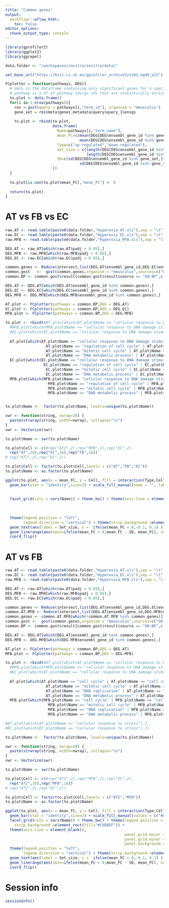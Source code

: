 ```yaml
---
title: "Common genes"
output:
  workflowr::wflow_html:
    toc: false
editor_options:
  chunk_output_type: console
---
```


```r
library(gprofiler2)
library(ggplot2)
library(ggrepel)

data.folder <- "/workspaces/invitro/invitro/data/"

set_base_url("https://biit.cs.ut.ee/gprofiler_archive3/e102_eg49_p15")

FCplotter = function(pathways, DEG){
  # data is the dataframe containing only significant genes for a specific cell type
  # pathway is a df of pathway ids/go ids that are statistically enriched from geneprofile
  to.plot <- data.frame()
  for(i in 1:nrow(pathways)){
    res = gost(query = pathways[i,"term_id"], organism = "mmusculus")
    gene_set = res$meta$genes_metadata$query$query_1$ensgs
    
    to.plot <- rbind(to.plot,
                     data.frame(
                       Name=pathways[i,"term_name"],
                       mean_FC=c(mean(DEG[DEG$ensembl_gene_id %in% gene_set,]$log2FoldChange[DEG[DEG$ensembl_gene_id %in% gene_set,]$log2FoldChange > 0]),
                                 mean(DEG[DEG$ensembl_gene_id %in% gene_set,]$log2FoldChange[DEG[DEG$ensembl_gene_id %in% gene_set,]$log2FoldChange < 0])),
                       Type=c("up-regulated","down-regulated"),
                       Set_size = c(length(DEG[DEG$ensembl_gene_id %in% gene_set,]$log2FoldChange[DEG[DEG$ensembl_gene_id %in% gene_set,]$log2FoldChange > 0]),
                                    length(DEG[DEG$ensembl_gene_id %in% gene_set,]$log2FoldChange[DEG[DEG$ensembl_gene_id %in% gene_set,]$log2FoldChange < 0])),
                       SD=c(sd(DEG[DEG$ensembl_gene_id %in% gene_set,]$log2FoldChange[DEG[DEG$ensembl_gene_id %in% gene_set,]$log2FoldChange > 0]),
                                 sd(DEG[DEG$ensembl_gene_id %in% gene_set,]$log2FoldChange[DEG[DEG$ensembl_gene_id %in% gene_set,]$log2FoldChange < 0]))
                     ))
  }
  
  to.plot[is.nan(to.plot$mean_FC),"mean_FC"] <- 0
  
  return(to.plot)
}
```

# AT vs FB vs EC

```r
raw.AT <- read.table(paste0(data.folder,"Hyperoxia_AT.xls"),sep = "\t",header = T,stringsAsFactors = F)
raw.EC <- read.table(paste0(data.folder,"Hyperoxia_EC.xls"),sep = "\t",header = T,stringsAsFactors = F)
raw.MFB <- read.table(paste0(data.folder,"Hyperoxia_MFB.xls"),sep = "\t",header = T,stringsAsFactors = F)

DEG.AT <- raw.AT[which(raw.AT$padj < 0.05),]
DEG.MFB <- raw.MFB[which(raw.MFB$padj < 0.05),]
DEG.EC <- raw.EC[which(raw.EC$padj < 0.05),]

common.genes <- Reduce(intersect,list(DEG.AT$ensembl_gene_id,DEG.EC$ensembl_gene_id,DEG.MFB$ensembl_gene_id))
common.gost   <-  gost(common.genes,organism = "mmusculus",sources=c("GO:MF", "GO:BP","GO:CC", "KEGG"))
common.BP <- common.gost$result[common.gost$result$source == "GO:BP",c("term_id", "source", "term_name", "p_value", "query_size", "term_size", "intersection_size")]

DEG.AT <- DEG.AT[which(DEG.AT$ensembl_gene_id %in% common.genes),]
DEG.EC <- DEG.EC[which(DEG.EC$ensembl_gene_id %in% common.genes),]
DEG.MFB <- DEG.MFB[which(DEG.MFB$ensembl_gene_id %in% common.genes),]

AT.plot <- FCplotter(pathways = common.BP,DEG = DEG.AT)
EC.plot <- FCplotter(pathways = common.BP,DEG = DEG.EC)
MFB.plot <- FCplotter(pathways = common.BP,DEG = DEG.MFB)

to.plot <- rbind(#AT.plot[which(AT.plot$Name == "cellular response to DNA damage stimulus"),],
  #MFB.plot[which(MFB.plot$Name == "cellular response to DNA damage stimulus"),],
  #EC.plot[which(EC.plot$Name == "cellular response to DNA damage stimulus"),],
  
  AT.plot[which(AT.plot$Name == "cellular response to DNA damage stimulus" | AT.plot$Name == "cell population proliferation" | 
                  AT.plot$Name == "regulation of cell cycle" | AT.plot$Name == "cellular response to stress" |
                  AT.plot$Name == "mitotic cell cycle" | AT.plot$Name == "mitotic DNA integrity checkpoint" |
                  AT.plot$Name == "DNA metabolic process" | AT.plot$Name == "regulation of mitotic cell cycle"),],
  EC.plot[which(EC.plot$Name == "cellular response to DNA damage stimulus" | EC.plot$Name == "cell population proliferation" | 
                 EC.plot$Name == "regulation of cell cycle" | EC.plot$Name == "cellular response to stress" |
                  EC.plot$Name == "mitotic cell cycle" | EC.plot$Name == "mitotic DNA integrity checkpoint" |
                  EC.plot$Name == "DNA metabolic process" | EC.plot$Name == "regulation of mitotic cell cycle"),],
  MFB.plot[which(MFB.plot$Name == "cellular response to DNA damage stimulus" | MFB.plot$Name == "cell population proliferation" | 
                   MFB.plot$Name == "regulation of cell cycle" | MFB.plot$Name == "cellular response to stress" |
                   MFB.plot$Name == "mitotic cell cycle" | MFB.plot$Name == "mitotic DNA integrity checkpoint" |
                   MFB.plot$Name == "DNA metabolic process" | MFB.plot$Name == "regulation of mitotic cell cycle"),])


to.plot$Name <-  factor(to.plot$Name, levels=unique(to.plot$Name))

swr <- function(string, nwrap=20) {
  paste(strwrap(string, width=nwrap), collapse="\n")
}
swr <- Vectorize(swr)

to.plot$Name <- swr(to.plot$Name)

to.plot$Cell <- c(#rep("AT2",2),rep("MFB",2),rep("EC",2),
  rep("AT",16),rep("EC",16),rep("FB",16))
# rep("AT2",2),rep("EC",2))

to.plot$Cell <- factor(to.plot$Cell,levels = c("AT","FB","EC"))
to.plot$Name <- as.factor(to.plot$Name)

ggplot(to.plot, aes(x = mean_FC, y = Cell, fill = interaction(Type,Cell) )) + ylab("Cell type") + xlab("Mean logFC") +
  geom_bar(stat = "identity",size=2) + scale_fill_manual(name = "", labels = c("AT down-regulated", "AT up-regulated",
                                                                               "FB down-regulated", "FB up-regulated",
                                                                               "EC down-regulated", "EC up-regulated"),values = c("#ACD49F","#008F00","#DF758C","#E7298A","#A79AD4","#7030A0"),aesthetics = "fill") + 
  facet_grid(cols = vars(Name)) + theme_bw() + theme(axis.line = element_blank(),
                                                                                                                       panel.grid.major = element_blank(),
                                                                                                                       panel.grid.minor = element_blank(),
                                                                                                                       panel.background = element_blank()) + 
  theme(legend.position = "left",
        legend.direction = "vertical") + theme(strip.background =element_rect(fill="#4292C6")) + 
  geom_text(aes(label = Set_size, x =  ifelse(mean_FC < 0,-0.1, 0.1) ),size = 3.5) +
  geom_linerange(aes(xmin=ifelse(mean_FC < 0,mean_FC - SD, mean_FC), xmax=ifelse(mean_FC > 0,mean_FC + SD, mean_FC) )) + 
  coord_flip()
```

# AT vs FB

```r
raw.AT <- read.table(paste0(data.folder,"Hyperoxia_AT.xls"),sep = "\t",header = T,stringsAsFactors = F)
raw.EC <- read.table(paste0(data.folder,"Hyperoxia_EC.xls"),sep = "\t",header = T,stringsAsFactors = F)
raw.MFB <- read.table(paste0(data.folder,"Hyperoxia_MFB.xls"),sep = "\t",header = T,stringsAsFactors = F)

DEG.AT <- raw.AT[which(raw.AT$padj < 0.05),]
DEG.MFB <- raw.MFB[which(raw.MFB$padj < 0.05),]
DEG.EC <- raw.EC[which(raw.EC$padj < 0.05),]

common.genes <- Reduce(intersect,list(DEG.AT$ensembl_gene_id,DEG.EC$ensembl_gene_id,DEG.MFB$ensembl_gene_id))
common.AT.MFB <- Reduce(intersect,list(DEG.AT$ensembl_gene_id,DEG.MFB$ensembl_gene_id))
common.genes <- common.AT.MFB[which(!common.AT.MFB %in% common.genes)]
common.gost <-  gost(common.genes,organism = "mmusculus",sources=c("GO:MF", "GO:BP","GO:CC", "KEGG"))
common.BP <- common.gost$result[common.gost$result$source == "GO:BP",c("term_id", "source", "term_name", "p_value", "query_size", "term_size", "intersection_size")]

DEG.AT <- DEG.AT[which(DEG.AT$ensembl_gene_id %in% common.genes),]
DEG.MFB <- DEG.MFB[which(DEG.MFB$ensembl_gene_id %in% common.genes),]

AT.plot <- FCplotter(pathways = common.BP,DEG = DEG.AT)
MFB.plot <- FCplotter(pathways = common.BP,DEG = DEG.MFB)

to.plot <- rbind(#AT.plot[which(AT.plot$Name == "cellular response to DNA damage stimulus"),],
  #MFB.plot[which(MFB.plot$Name == "cellular response to DNA damage stimulus"),],
  #EC.plot[which(EC.plot$Name == "cellular response to DNA damage stimulus"),],
  
  AT.plot[which(AT.plot$Name == "cell cycle" | AT.plot$Name == "cell cycle process" | 
                  AT.plot$Name == "mitotic cell cycle" | AT.plot$Name == "mitotic cell cycle process" |
                  AT.plot$Name == "DNA replication" | AT.plot$Name == "chromosome segregation" |
                  AT.plot$Name == "DNA metabolic process" | AT.plot$Name == "chromosome organization"),],
  MFB.plot[which(MFB.plot$Name == "cell cycle" | MFB.plot$Name == "cell cycle process" | 
                   MFB.plot$Name == "mitotic cell cycle" | MFB.plot$Name == "mitotic cell cycle process" |
                   MFB.plot$Name == "DNA replication" | MFB.plot$Name == "chromosome segregation" |
                   MFB.plot$Name == "DNA metabolic process" | MFB.plot$Name == "chromosome organization"),])

#AT.plot[which(AT.plot$Name == "cellular response to stress"),],
#EC.plot[which(EC.plot$Name == "cellular response to stress"),])

to.plot$Name <-  factor(to.plot$Name, levels=unique(to.plot$Name))

swr <- function(string, nwrap=20) {
  paste(strwrap(string, width=nwrap), collapse="\n")
}
swr <- Vectorize(swr)

to.plot$Name <- swr(to.plot$Name)

to.plot$Cell <- c(#rep("AT2",2),rep("MFB",2),rep("EC",2),
  rep("AT2",16),rep("MFB",16))
# rep("AT2",2),rep("EC",2))

to.plot$Cell <- factor(to.plot$Cell,levels = c("AT2","MFB"))
to.plot$Name <- as.factor(to.plot$Name)

ggplot(to.plot, aes(x = mean_FC, y = Cell, fill = interaction(Type,Cell))) + ylab("Cell type") + xlab("Mean logFC") +
  geom_bar(stat = "identity",size=2) + scale_fill_manual(values = c("#ACD49F","#008F00","#DF758C","#E7298A"),aesthetics = "fill") + 
  facet_grid(cols = vars(Name)) + theme_bw() + theme(legend.position = "none",
    strip.background =element_rect(fill="#C6DBEF")) + 
  theme(axis.line = element_blank(),
                                                     panel.grid.major = element_blank(),
                                                     panel.grid.minor = element_blank(),
                                                     panel.background = element_blank()) + 
  theme(legend.position = "left",
        legend.direction = "vertical") + theme(strip.background =element_rect(fill="#4292C6")) +
  geom_text(aes(label = Set_size, x =  ifelse(mean_FC < 0,-0.1, 0.1) ),size = 3.5) +
  geom_linerange(aes(xmin=ifelse(mean_FC < 0,mean_FC - SD, mean_FC), xmax=ifelse(mean_FC > 0,mean_FC + SD, mean_FC) )) +
  coord_flip()
```

# Session info

```r
sessionInfo()
```